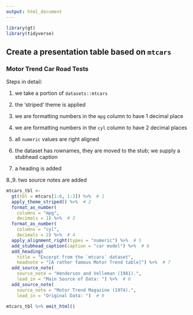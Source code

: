 ```yaml
---
output: html_document
---
```


```r
library(gt)
library(tidyverse)
```


## Create a presentation table based on `mtcars`

### Motor Trend Car Road Tests

Steps in detail:

 1. we take a portion of `datasets::mtcars`
 
 2. the 'striped' theme is applied
 
 3. we are formatting numbers in the `mpg` column to have 1 decimal place
 
 4. we are formatting numbers in the `cyl` column to have 2 decimal places
 
 5. all `numeric` values are right aligned
 
 6. the dataset has rownames, they are moved to the stub; we supply a stubhead caption
 
 7. a heading is added
 
 8.,9. two source notes are added

```r
mtcars_tbl <-
  gt(tbl = mtcars[1:6, 1:3]) %>%  # 1
  apply_theme_striped() %>%  # 2
  format_as_number(
    columns = "mpg",
    decimals = 1) %>%  # 3
  format_as_number(
    columns = "cyl",
    decimals = 2) %>%  # 4
  apply_alignment_right(types = "numeric") %>%  # 5
  add_stubhead_caption(caption = "car model") %>%  # 6
  add_heading(
    title = "Excerpt from the `mtcars` dataset",
    headnote = "[A rather famous Motor Trend table]") %>%  # 7
  add_source_note(
    source_note = "Henderson and Velleman (1981).",
    lead_in = "Main Source of Data: ") %>%  # 8
  add_source_note(
    source_note = "Motor Trend Magazine (1974).",
    lead_in = "Original Data: ")  # 9
```

```r
mtcars_tbl %>% emit_html()
```
